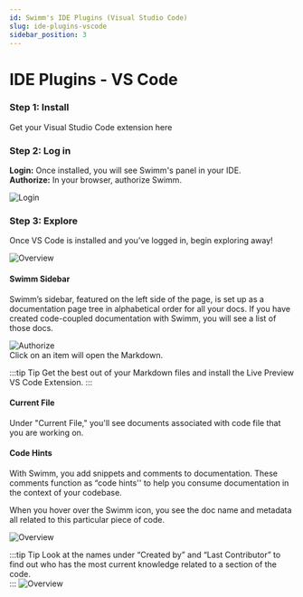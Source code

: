 ```yaml
---
id: Swimm's IDE Plugins (Visual Studio Code)
slug: ide-plugins-vscode
sidebar_position: 3
---
```


# IDE Plugins - VS Code

### Step 1: Install
Get your Visual Studio Code extension <Link href="https://marketplace.visualstudio.com/items?itemName=Swimm.swimm">here</Link>


### Step 2: Log in


**Login:** Once installed, you will see Swimm's panel in your IDE.<br/>
**Authorize:** In your browser, authorize Swimm.

![Login](../../static/img/vscode-login.png)

### Step 3: Explore

Once VS Code is installed and you’ve logged in, begin exploring away! 

![Overview](../../static/img/vscode-overview.png)

#### Swimm Sidebar
Swimm’s sidebar, featured on the left side of the page, is set up as a documentation page tree in alphabetical order for all your docs. If you have created code-coupled documentation with Swimm,  you will see a list of those docs.

![Authorize](../../static/img/vscode-panel.png)<br/>
Click on an item will open the Markdown.

:::tip Tip
Get the best out of your Markdown files and install the <Link href="https://marketplace.visualstudio.com/items?itemName=ms-vscode.live-server"> Live Preview VS Code Extension.</Link>
:::


#### Current File
Under "Current File," you'll see documents associated with code file that you are working on.<br/>

#### Code Hints

With Swimm, you add snippets and comments to documentation. These comments function as “code hints'' to help you consume documentation in the context of your codebase.<br/>

When you hover over the Swimm icon, you see the doc name and metadata all related to this particular piece of code. <br/>

![Overview](../../static/img/code-comments.png)


:::tip Tip
Look at the names under “Created by” and “Last Contributor” to find out who has the most current knowledge related to a section of the code.<br/>
:::
![Overview](../../static/img/icon-hover.png)
